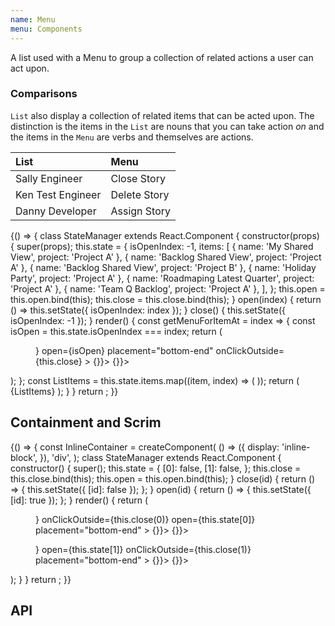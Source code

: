 ```yaml
---
name: Menu
menu: Components
---
```



A list used with a Menu to group a collection of related actions a user can act upon.

### Comparisons

`List` also display a collection of related items that can be acted upon.
The distinction is the items in the `List` are nouns that you can take action _on_
and the items in the `Menu` are verbs and themselves are actions.

| List              | Menu         |
| :---------------- | :----------- |
| Sally Engineer    | Close Story  |
| Ken Test Engineer | Delete Story |
| Danny Developer   | Assign Story |

<Playground data-test="positioning">
  {() => {
    class StateManager extends React.Component {
      constructor(props) {
        super(props);
        this.state = {
          isOpenIndex: -1,
          items: [
            { name: 'My Shared View', project: 'Project A' },
            { name: 'Backlog Shared View', project: 'Project A' },
            { name: 'Backlog Shared View', project: 'Project B' },
            { name: 'Holiday Party', project: 'Project A' },
            { name: 'Roadmaping Latest Quarter', project: 'Project A' },
            { name: 'Team Q Backlog', project: 'Project A' },
          ],
        };
        this.open = this.open.bind(this);
        this.close = this.close.bind(this);
      }
      open(index) {
        return () => this.setState({ isOpenIndex: index });
      }
      close() {
        this.setState({ isOpenIndex: -1 });
      }
      render() {
        const getMenuForItemAt = index => {
          const isOpen = this.state.isOpenIndex === index;
          return (
            <Menu
              anchor={<IconButton icon={InfoIcon} onClick={this.open(index)} />}
              open={isOpen}
              placement="bottom-end"
              onClickOutside={this.close}
            >
              <List bordered>
                <ListItem onClick={() => {}}>
                  <ListItemText primary="Action 1" />
                </ListItem>
                <ListItem onClick={() => {}}>
                  <ListItemText primary="Action 2" />
                </ListItem>
              </List>
            </Menu>
          );
        };
        const ListItems = this.state.items.map((item, index) => (
          <ListItem key={index} secondaryAction={getMenuForItemAt(index)}>
            <ListItemText primary={item.name} secondary={item.project} />
          </ListItem>
        ));
        return (
          <SpacedGroup xs={24}>
            <Paper>
              <List bordered>{ListItems}</List>
            </Paper>
          </SpacedGroup>
        );
      }
    }
    return <StateManager />;
  }}
</Playground>

## Containment and Scrim

<Playground data-test="containment">
  {() => {
    const InlineContainer = createComponent(
      () => ({
        display: 'inline-block',
      }),
      'div',
    );
    class StateManager extends React.Component {
      constructor() {
        super();
        this.state = {
          [0]: false,
          [1]: false,
        };
        this.close = this.close.bind(this);
        this.open = this.open.bind(this);
      }
      close(id) {
        return () => {
          this.setState({ [id]: false });
        };
      }
      open(id) {
        return () => {
          this.setState({ [id]: true });
        };
      }
      render() {
        return (
          <SpacedGroup>
            <InlineContainer>
              <Menu
                disableContainment
                anchor={<IconButton icon={InfoIcon} onClick={this.open(0)} />}
                onClickOutside={this.close(0)}
                open={this.state[0]}
                placement="bottom-end"
              >
                <List bordered>
                  <ListItem onClick={() => {}}>
                    <ListItemText primary="Action 1" />
                  </ListItem>
                  <ListItem onClick={() => {}}>
                    <ListItemText primary="Action 2" />
                  </ListItem>
                </List>
              </Menu>
            </InlineContainer>
            <InlineContainer>
              <Menu
                disableContainment
                disableScrim
                anchor={<IconButton icon={InfoIcon} onClick={this.open(1)} />}
                open={this.state[1]}
                onClickOutside={this.close(1)}
                placement="bottom-end"
              >
                <List bordered>
                  <ListItem onClick={() => {}}>
                    <ListItemText primary="Action 1" />
                  </ListItem>
                  <ListItem onClick={() => {}}>
                    <ListItemText primary="Action 2" />
                  </ListItem>
                </List>
              </Menu>
            </InlineContainer>
          </SpacedGroup>
        );
      }
    }
    return <StateManager />;
  }}
</Playground>

## API

<PropsTable of={Menu} />
